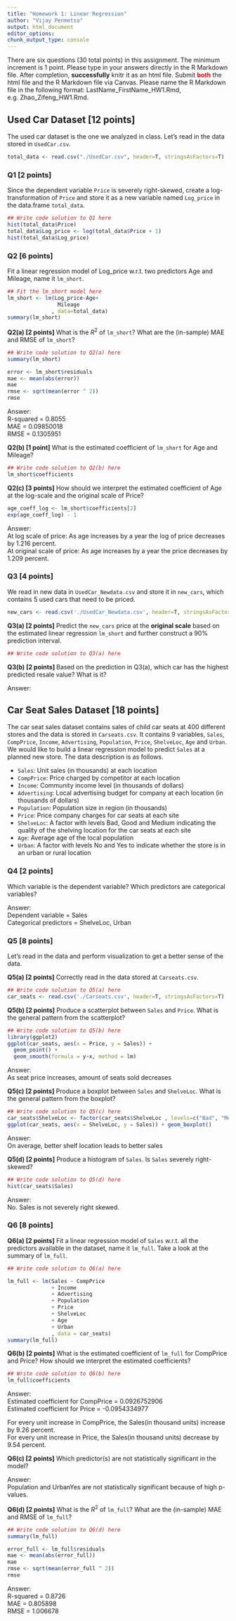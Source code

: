 ```yaml
---
title: "Homework 1: Linear Regression"
author: "Vijay Penmetsa"
output: html_document
editor_options: 
chunk_output_type: console
---
```


There are six questions (30 total points) in this assignment. The minimum increment is 1 point. Please type in your answers directly in the R Markdown file. After completion, **successfully** knitr it as an html file. Submit <span style="color:red">**both**</span>  the html file and the R Markdown file via Canvas. Please name the R Markdown file in the following format: LastName_FirstName_HW1.Rmd, e.g. Zhao_Zifeng_HW1.Rmd.


## Used Car Dataset [12 points]
The used car dataset is the one we analyzed in class. Let's read in the data stored in `UsedCar.csv`.
```r
total_data <- read.csv("./UsedCar.csv", header=T, stringsAsFactors=T)
```

### **Q1 [2 points]** 
Since the dependent variable `Price` is severely right-skewed, create a log-transformation of `Price` and store it as a new variable named `Log_price` in the data.frame `total_data`.
```r
## Write code solution to Q1 here
hist(total_data$Price)
total_data$Log_price <- log(total_data$Price + 1)
hist(total_data$Log_price)
```


### **Q2 [6 points]** 
Fit a linear regression model of Log_price w.r.t. two predictors Age and Mileage, name it `lm_short`.
```r
## Fit the lm_short model here
lm_short <- lm(Log_price~Age+
                Mileage
              , data=total_data)
summary(lm_short)
```

**Q2(a) [2 points]** What is the $R^2$ of `lm_short`? What are the (in-sample) MAE and RMSE of `lm_short`?
```r
## Write code solution to Q2(a) here
summary(lm_short)

error <- lm_short$residuals
mae <- mean(abs(error))
mae
rmse <- sqrt(mean(error ^ 2))
rmse
```
Answer:  
R-squared = 0.8055  
MAE = 0.09850018  
RMSE = 0.1305951

**Q2(b) [1 point]** What is the estimated coefficient of `lm_short` for Age and Mileage?
```r
## Write code solution to Q2(b) here
lm_short$coefficients

```

**Q2(c) [3 points]** How should we interpret the estimated coefficient of Age at the log-scale and the original scale of Price?

```r
age_coeff_log <- lm_short$coefficients[2]
exp(age_coeff_log) - 1
```


Answer:  
At log scale of price: As age increases by a year the log of price decreases by 1.216 percent.  
At original scale of price: As age increases by a year the price decreases by 1.209 percent.  


### **Q3 [4 points]**
We read in new data in `UsedCar_Newdata.csv` and store it in `new_cars`, which contains 5 used cars that need to be priced.
```r
new_cars <- read.csv('./UsedCar_Newdata.csv', header=T, stringsAsFactors=T)
```

**Q3(a) [2 points]**
Predict the `new_cars` price at the **original scale** based on the estimated linear regression `lm_short` and further construct a 90% prediction interval.

```r
## Write code solution to Q3(a) here

```

**Q3(b) [2 points] **
Based on the prediction in Q3(a), which car has the highest predicted resale value? What is it?

Answer: 



## Car Seat Sales Dataset [18 points]
The car seat sales dataset contains sales of child car seats at 400 different stores and the data is stored in `Carseats.csv`. It contains 9 variables, `Sales`, `CompPrice`, `Income`, `Advertising`, `Population`, `Price`, `ShelveLoc`, `Age` and `Urban`. We would like to build a linear regression model to predict `Sales` at a planned new store. The data description is as follows.

+ `Sales`: Unit sales (in thousands) at each location
+ `CompPrice`: Price charged by competitor at each location
+ `Income`: Community income level (in thousands of dollars)
+ `Advertising`: Local advertising budget for company at each location (in thousands of dollars)
+ `Population`: Population size in region (in thousands)
+ `Price`: Price company charges for car seats at each site
+ `ShelveLoc`: A factor with levels Bad, Good and Medium indicating the quality of the shelving location for the car seats at each site
+ `Age`: Average age of the local population
+ `Urban`: A factor with levels No and Yes to indicate whether the store is in an urban or rural location



###  **Q4 [2 points]**
Which variable is the dependent variable? Which predictors are categorical variables?  

Answer:  
Dependent variable = Sales  
Categorical predictors = ShelveLoc, Urban  


### **Q5 [8 points]**
Let's read in the data and perform visualization to get a better sense of the data.


**Q5(a) [2 points]** Correctly read in the data stored at `Carseats.csv`.
```r
## Write code solution to Q5(a) here
car_seats <- read.csv('./Carseats.csv', header=T, stringsAsFactors=T)
```

**Q5(b) [2 points]** Produce a scatterplot between `Sales` and `Price`. What is the general pattern from the scatterplot?  
```r
## Write code solution to Q5(b) here
library(ggplot2)
ggplot(car_seats, aes(x = Price, y = Sales)) +
  geom_point() +
  geom_smooth(formula = y~x, method = lm)
```  
Answer:  
As seat price increases, amount of seats sold decreases  

**Q5(c) [2 points]** Produce a boxplot between `Sales` and `ShelveLoc`. What is the general pattern from the boxplot?
```r
## Write code solution to Q5(c) here
car_seats$ShelveLoc <- factor(car_seats$ShelveLoc , levels=c("Bad", "Medium", "Good"))
ggplot(car_seats, aes(x = ShelveLoc, y = Sales)) + geom_boxplot()

```
Answer:  
On average, better shelf location leads to better sales  

**Q5(d) [2 points]** Produce a histogram of `Sales`. Is `Sales` severely right-skewed?
```r
## Write code solution to Q5(d) here
hist(car_seats$Sales)
```
Answer:  
No. Sales is not severely right skewed.

### **Q6 [8 points]**

**Q6(a) [2 points]** Fit a linear regression model of `Sales` w.r.t. all the predictors available in the dataset, name it `lm_full`. Take a look at the summary of `lm_full`.
```r
## Write code solution to Q6(a) here

lm_full <- lm(Sales ~ CompPrice 
              + Income 
              + Advertising 
              + Population 
              + Price 
              + ShelveLoc 
              + Age 
              + Urban
              , data = car_seats)
summary(lm_full)
```

**Q6(b) [2 points]** What is the estimated coefficient of `lm_full` for CompPrice and Price? How should we interpret the estimated coefficients?
```r
## Write code solution to Q6(b) here
lm_full$coefficients
```
Answer:  
Estimated coefficient for CompPrice =  0.0926752906  
Estimated coefficient for Price = -0.0954334977  
  
For every unit increase in CompPrice, the Sales(in thousand units) increase by 9.26 percent.  
For every unit increase in Price, the Sales(in thousand units) decrease by 9.54 percent.  

**Q6(c) [2 points]** Which predictor(s) are not statistically significant in the model?

Answer:   
Population and UrbanYes are not statistically significant because of high p-values.

**Q6(d) [2 points]** What is the $R^2$ of `lm_full`? What are the (in-sample) MAE and RMSE of `lm_full`?
```r
## Write code solution to Q6(d) here
summary(lm_full)

error_full <- lm_full$residuals
mae <- mean(abs(error_full))
mae
rmse <- sqrt(mean(error_full ^ 2))
rmse

```
Answer:   
R-squared = 0.8726  
MAE = 0.805898  
RMSE = 1.006678